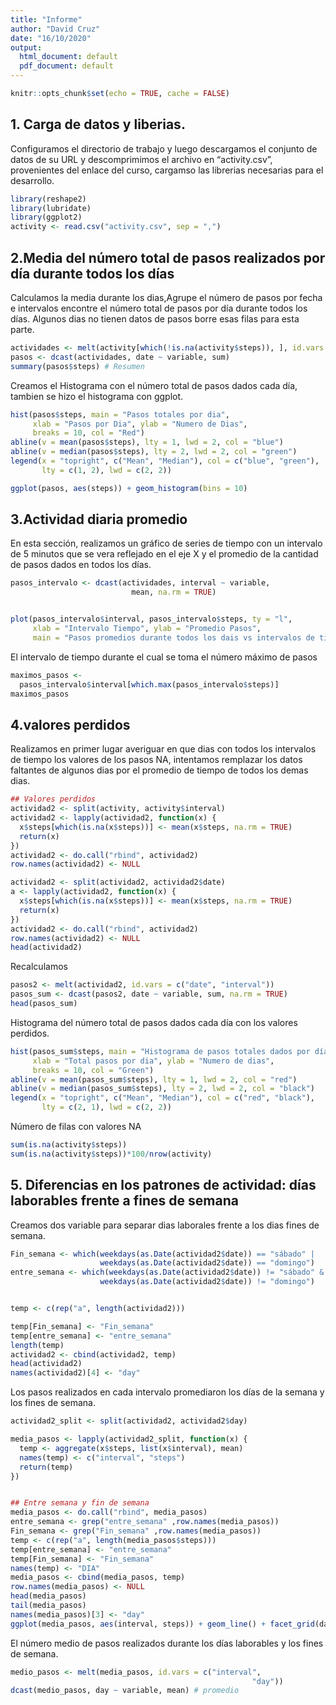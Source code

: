 ---
title: "Informe"
author: "David Cruz"
date: "16/10/2020"
output:
  html_document: default
  pdf_document: default
---

```{r setup, include=FALSE}
knitr::opts_chunk$set(echo = TRUE, cache = FALSE)
```

1. Carga de datos y liberias.
-------------------
Configuramos el directorio de trabajo y luego descargamos el conjunto de datos de su URL y descomprimimos el archivo en "activity.csv", provenientes del enlace del curso, cargamso las librerias necesarias para el desarrollo. 


```{r cargando datos}
library(reshape2)
library(lubridate)
library(ggplot2)
activity <- read.csv("activity.csv", sep = ",")

```

2.Media del número total de pasos realizados por día durante todos los días
-------------------------------------------------------------

Calculamos la media durante los dias,Agrupe el número de pasos por fecha e intervalos encontre el número total de pasos por día durante todos los días. Algunos dias no tienen datos de pasos borre esas filas para esta parte.


```{r variables}
actividades <- melt(activity[which(!is.na(activity$steps)), ], id.vars = c("date", "interval")) # Limpieza de NA
pasos <- dcast(actividades, date ~ variable, sum)
summary(pasos$steps) # Resumen
```


Creamos el Histograma con el número total de pasos dados cada día, tambien se hizo el histograma con ggplot.
```{r Histograma total de pasos dados cada dia}
hist(pasos$steps, main = "Pasos totales por dia", 
     xlab = "Pasos por Dia", ylab = "Numero de Dias", 
     breaks = 10, col = "Red")
abline(v = mean(pasos$steps), lty = 1, lwd = 2, col = "blue")
abline(v = median(pasos$steps), lty = 2, lwd = 2, col = "green")
legend(x = "topright", c("Mean", "Median"), col = c("blue", "green"), 
       lty = c(1, 2), lwd = c(2, 2))

ggplot(pasos, aes(steps)) + geom_histogram(bins = 10)

```

3.Actividad diaria promedio
---------------------------------

En esta sección, realizamos un gráfico de series de tiempo  con un intervalo de 5 minutos que se vera reflejado en el eje X y el promedio de la cantidad de pasos dados en todos los días.

```{r Grafico series}
pasos_intervalo <- dcast(actividades, interval ~ variable, 
                           mean, na.rm = TRUE)


plot(pasos_intervalo$interval, pasos_intervalo$steps, ty = "l",
     xlab = "Intervalo Tiempo", ylab = "Promedio Pasos", 
     main = "Pasos promedios durante todos los dais vs intervalos de tiempo")

```
El intervalo de tiempo durante el cual se toma el número máximo de pasos

```{r maximos pasos}
maximos_pasos <- 
  pasos_intervalo$interval[which.max(pasos_intervalo$steps)]
maximos_pasos
```

4.valores perdidos
--------------------------
Realizamos en primer lugar averiguar en que dias con todos los intervalos de tiempo  los valores de los pasos NA, intentamos remplazar los datos faltantes de algunos dias por el promedio de tiempo de todos los demas dias.

```{r valores perdidos}
## Valores perdidos
actividad2 <- split(activity, activity$interval)
actividad2 <- lapply(actividad2, function(x) {
  x$steps[which(is.na(x$steps))] <- mean(x$steps, na.rm = TRUE)
  return(x)
})
actividad2 <- do.call("rbind", actividad2)
row.names(actividad2) <- NULL

actividad2 <- split(actividad2, actividad2$date)
a <- lapply(actividad2, function(x) {
  x$steps[which(is.na(x$steps))] <- mean(x$steps, na.rm = TRUE)
  return(x)
})
actividad2 <- do.call("rbind", actividad2)
row.names(actividad2) <- NULL
head(actividad2)
```
Recalculamos
```{r pasos media 2}

pasos2 <- melt(actividad2, id.vars = c("date", "interval"))
pasos_sum <- dcast(pasos2, date ~ variable, sum, na.rm = TRUE)
head(pasos_sum)
```

Histograma del número total de pasos dados cada día con los valores perdidos.

```{r total pasos por dia histogram2}
hist(pasos_sum$steps, main = "Histograma de pasos totales dados por día", 
     xlab = "Total pasos por dia", ylab = "Numero de dias", 
     breaks = 10, col = "Green")
abline(v = mean(pasos_sum$steps), lty = 1, lwd = 2, col = "red")
abline(v = median(pasos_sum$steps), lty = 2, lwd = 2, col = "black")
legend(x = "topright", c("Mean", "Median"), col = c("red", "black"), 
       lty = c(2, 1), lwd = c(2, 2))
```

Número de filas con valores NA

```{r NA numero de filas}
sum(is.na(activity$steps))
sum(is.na(activity$steps))*100/nrow(activity) 
```
5. Diferencias en los patrones de actividad: días laborables frente a fines de semana
---------------------------------------------------------
 Creamos dos variable para separar dias laborales frente a los dias fines de semana.
 
```{r laboral - fin de semana}
Fin_semana <- which(weekdays(as.Date(actividad2$date)) == "sábado" |
                    weekdays(as.Date(actividad2$date)) == "domingo")
entre_semana <- which(weekdays(as.Date(actividad2$date)) != "sábado" &
                    weekdays(as.Date(actividad2$date)) != "domingo")


temp <- c(rep("a", length(actividad2)))

temp[Fin_semana] <- "Fin_semana"
temp[entre_semana] <- "entre_semana"
length(temp)
actividad2 <- cbind(actividad2, temp)
head(actividad2)
names(actividad2)[4] <- "day"
``` 

Los pasos realizados en cada intervalo promediaron los días de la semana y los fines de semana.

```{r laboral- fin de semana}
actividad2_split <- split(actividad2, actividad2$day)

media_pasos <- lapply(actividad2_split, function(x) {
  temp <- aggregate(x$steps, list(x$interval), mean)
  names(temp) <- c("interval", "steps")
  return(temp)
})


## Entre semana y fin de semana
media_pasos <- do.call("rbind", media_pasos)
entre_semana <- grep("entre_semana" ,row.names(media_pasos))
Fin_semana <- grep("Fin_semana" ,row.names(media_pasos))
temp <- c(rep("a", length(media_pasos$steps)))
temp[entre_semana] <- "entre_semana"
temp[Fin_semana] <- "Fin_semana"
names(temp) <- "DIA"
media_pasos <- cbind(media_pasos, temp)
row.names(media_pasos) <- NULL
head(media_pasos)
tail(media_pasos)
names(media_pasos)[3] <- "day"
ggplot(media_pasos, aes(interval, steps)) + geom_line() + facet_grid(day ~ .) 
```


El número medio de pasos realizados durante los días laborables y los fines de semana.

```{r laboral - fin de semana pasos}
medio_pasos <- melt(media_pasos, id.vars = c("interval",
                                                      "day"))
dcast(medio_pasos, day ~ variable, mean) # promedio
```
 
